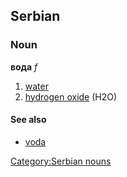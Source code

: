 ==Serbian==
===Noun===
'''вода''' ''f''
#[[water]]
#[[hydrogen oxide]] (H2O)
====See also====
*[[voda]]
[[Category:Serbian nouns]]